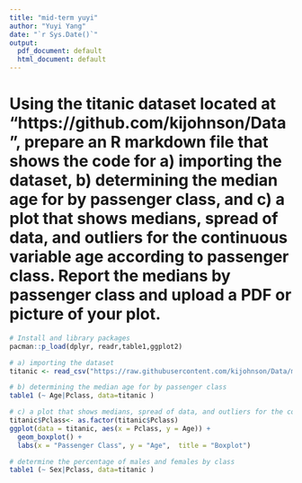 ```yaml
---
title: "mid-term yuyi"
author: "Yuyi Yang"
date: "`r Sys.Date()`"
output:
  pdf_document: default
  html_document: default
---
```

# Using the titanic dataset located at "https://github.com/kijohnson/Data",  prepare an R markdown file that shows the code for a) importing the dataset, b) determining the median age for by passenger class, and c) a plot that shows medians, spread of data, and outliers for the continuous variable age according to passenger class. Report the medians by passenger class and upload a PDF or picture of your plot.
```r
# Install and library packages
pacman::p_load(dplyr, readr,table1,ggplot2)
```

```r
# a) importing the dataset
titanic <- read_csv("https://raw.githubusercontent.com/kijohnson/Data/main/titanic.csv")
```

```r
# b) determining the median age for by passenger class
table1 (~ Age|Pclass, data=titanic )
```
```r
# c) a plot that shows medians, spread of data, and outliers for the continuous variable age according to passenger class
titanic$Pclass<- as.factor(titanic$Pclass)
ggplot(data = titanic, aes(x = Pclass, y = Age)) +
  geom_boxplot() +
  labs(x = "Passenger Class", y = "Age",  title = "Boxplot")
```
```r
# determine the percentage of males and females by class
table1 (~ Sex|Pclass, data=titanic )
```


